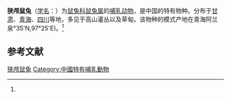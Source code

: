 {{Speciesbox
| name = 狭颅鼠兔
| status = 
| status_system = 
| image = 
| genus = Ochotona
| species = thomasi
| authority = (Argyropulo)<ref name='id1260'>{{cite web| url =http://www.bioinfo.cn/db05/BjdwSpecies.php?action=view&id=1260| title =狭颅鼠兔| work =《中国动物物种编目数据库》| publisher =中国科学院微生物研究所| author =中国科学院动物研究所| accessdate =2009-04-04| deadurl =yes| archiveurl =https://web.archive.org/web/20160305031544/http://www.bioinfo.cn/db05/BjdwSpecies.php?action=view&id=1260| archivedate =2016-03-05}}</ref>
}}

'''狭颅鼠兔'''（[[学名|学名]]：{{lang|la|''Ochotona thomasi''}}）为[[鼠兔科|鼠兔科]][[鼠兔属|鼠兔属]]的[[哺乳动物|哺乳动物]]，是中国的特有物种。分布于[[甘肃|甘肃]]、[[青海|青海]]、[[四川|四川]]等地，多见于高山灌丛以及草甸。该物种的模式产地在青海阿兰泉°35'N,97°25'E)。<ref name='id1260'/>

== 参考文献 ==
{{reflist}}
{{Taxonbar|from=Q311595}}

[[Category:鼠兔属|狭颅鼠兔]]
[[Category:中國特有哺乳動物|Category:中國特有哺乳動物]]


{{哺乳类小作品}}